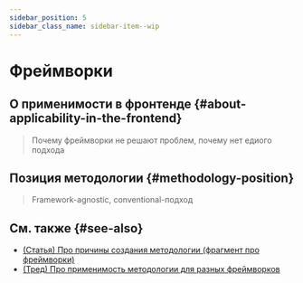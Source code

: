 ```yaml
---
sidebar_position: 5
sidebar_class_name: sidebar-item--wip
---
```



# Фреймворки

<WIP ticket="58" />

## О применимости в фронтенде {#about-applicability-in-the-frontend}

> Почему фреймворки не решают проблем, почему нет едиого подхода

## Позиция методологии {#methodology-position}

> Framework-agnostic, conventional-подход

## См. также {#see-also}

- [(Статья) Про причины создания методологии (фрагмент про фреймворки)](/docs/about/motivation)
- [(Тред) Про применимость методологии для разных фреймворков](https://t.me/feature_sliced/3867)
